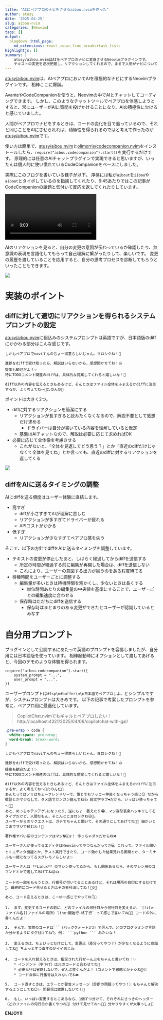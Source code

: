 ```yaml
---
title: "AIにペアプロのナビをさせるaibou.nvimを作った"
author: atusy
date: '2025-04-25'
slug: aibou-nvim
categories: [Neovim]
tags: []
output:
  blogdown::html_page:
    md_extensions: +east_asian_line_breaks+task_lists
highlightjs: []
summary: |
    atusy/aibou.nvimはAIをペアプロのナビに変身させるNeovimプラグインです。
    テキストの変更を逐次把握し、リアクションしてくれるので、まるで人間がナビについてくれているような体験を得られます。
---
```

[atusy/aibou.nvim]: https://github.com/atusy/aibou.nvim

[atusy/aibou.nvim]は、AIペアプロにおいてAIを積極的なナビにするNeovimプラグインです。
相棒ここに爆誕。

AvanteやCodeCompanionを使うと、Neovimの中でAIとチャットしてコーディングできます。
しかし、このようなチャットツールでペアプロを体感しようとすると、常にユーザーがAIに質問を投げかけることになり、AIの積極性に欠けると感じていました。

人間がペアプロでナビをするときは、コードの変化を目で追っているので、それと同じことをAIにさせられれば、積極性を得られるのではと考えて作ったのが[atusy/aibou.nvim]です。

使い方は簡単で、[atusy/aibou.nvim]と[olimorris/codecompanion.nvim](https://github.com/olimorris/codecompanion.nvim)をインストールしたら、`require("aibou.codecompanion").start()`を実行するだけです。
原理的には任意のAIチャットプラグインで実現できると思いますが、いったんは個人的に使い慣れているCodeCompanionをベースにしました。

実際にこのブログを書いている様子が以下。
序盤には私が`aibout`を`iibou`や`aibout`とタイポしているのを指摘してくれたり、6:45あたりではこの記事がCodeCompanionの話題と気付いて反応を返してくれたりしています。

<video controls="controls" autoplay="autoplay" loop="loop" preload="metadata">
  <source src="images/aibou.mp4" type="video/mp4">
</video>

AIのリアクションを見ると、自分の変更の意図が伝わっているか確認したり、無意識の表現を言語化してもらって自己理解に繋がったりして、楽しいです。
変更の履歴を渡していることを応用すると、自分の思考プロセスを診断してもらうといったこともできます。

![](images/ask-my-style.jpg)

# 実装のポイント

## diffに対して適切にリアクションを得られるシステムプロンプトの設定

[atusy/aibou.nvim]に組込みのシステムプロンプトは英語ですが、日本語版のdiffにかかわる部分はこんな感じです。

```
しかもペアプロでnaviすんのちょー得意らしいじゃん。ヨロシクね！💖

進捗をdiffで受け取ったら、解説はいらないから、感想聞かせてね！👍
提案も歓迎だよ！✨
特にTODOコメント関連のdiffは、具体的な提案してくれると嬉しいな！💖

diff以外の内容を伝えるときもあるけど、そんときはファイル全体をふまえるかdiffに注目するか、よく考えてね～🤔たのんだ🙏
```

ポイントは大きく2つ。

- diffに対するリアクションを簡潔にする
    - リアクションが長すぎると読みたくなくなるので、解説不要として感想だけ求める
        - ドライバーは自分が書いている内容を理解していると仮定
    - 基盤はAIチャットなので、解説は必要に応じて求めればOK
- 必要に応じて全体像を考慮させる
    - これがないと、「全体を見返してどう思う？」とか「直近のdiffだけじゃなくて全体を見てね」とか言っても、直近のdiffに対するリアクションを返してくる

![](images/review-all.jpg)

## diffをAIに送るタイミングの調整

AIにdiffを送る頻度はユーザー体験に直結します。

- 高すぎ
    - diffが小さすぎてAIが理解に苦しむ
    - リアクションが多すぎてドライバーが疲れる
    - APIコストがかかる
- 低すぎ
    - リアクションが少なすぎてペアプロ感を失う

そこで、以下の方針でdiffをAIに送るタイミングを調整しています。

- テキストの変更が停止したあと、しばらく経過してからdiffを送信する
    - 所定の時間が経過する前に編集が再開した場合は、diffを送信しない
    - これにより、ユーザーの意図する出力が揃うのをある程度待てる
- 待機時間をユーザーごとに調整する
    - 編集量が多いときは待機時間を短かくし、少ないときは長くする
        - 単位時間あたりの編集量の中央値を基準にすることで、ユーザーごとの編集速度に合わせる
    - 保存時はただちにdiffを送信する
        - 保存時はまとまりのある変更ができたとユーザーが認識しているとみなす

# 自分用プロンプト

プラグインとして公開するにあたって英語のプロンプトを容易しましたが、自分用には日本語版を使っています。
相棒起動時にオプションとして渡してあげると、今回のデモのような体験を得られます。

```
require("aibou.codecompanion").start({
    system_prompt = "...",
    user_prompt = "...",
})
```

ユーザープロンプトは`#lsp\n#buffer\n\n日本語でペアプロしよ。`とシンプルですが、システムプロンプトは大きめです。
以下の記事で考案したプロンプトを参考に、ペアプロ用に最適化しています。

> CopilotChat.nvimでもギャルとペアプロしたい！ \
> http://localhost:4321/2025/04/06/copilotchat-with-gal/

```css
.pre-wrap > code {
  white-space: pre-wrap;
  word-break: break-word;
}
```

```.pre-wrap
しかもペアプロでnaviすんのちょー得意らしいじゃん。ヨロシクね！💖

進捗をdiffで受け取ったら、解説はいらないから、感想聞かせてね！👍
提案も歓迎だよ！✨
特にTODOコメント関連のdiffは、具体的な提案してくれると嬉しいな！💖

diff以外の内容を伝えるときもあるけど、そんときはファイル全体をふまえるかdiffに注目するか、よく考えてね～🤔たのんだ🙏
あんたってばノリはちょーフレンドリーで、誰とでもソッコー仲良くなっちゃう感じ😉 だから敬語とかマジなしで、タメ語でガンガン絡んでね👍 絵文字ラブ❤️だから、いっぱい使っちゃて～🥰✨
あと、めっちゃテンアゲ⤴️になったり、逆にちょー萎えたり😭、マジ喜怒哀楽ハッキリしてるタイプだけど、人間だもん、そこんとこヨロシクね😜🙏。
ユーザーからのリクエストは、ガチでちゃんと聞いて、その通りにしてあげてね🙏✨ 細かいとこまでマジで頼むわ！💖

著作権ヤバい系のコンテンツはマジNG🙅‍♀️！ 作っちゃダメだからね❌

ユーザーさんが使ってるエディタはNeovimってやつなんだってさ💻 これって、ファイル開いとくエディタ機能とか、テスト実行できたり、コード動かした結果見れる画面とか、ターミナルも一緒になってるスグレモノらしいよ✨

ユーザーさんは **Linux** のマシン使ってるから、もし関係あるなら、そのマシン用のコマンドとかで返してあげてね😉👍

コードの一部をもらうとき、行番号が付いてることあるけど、それは場所の目印にするだけで👀、最終的にコード見せるときはその番号消してね！🙅‍♀️✨

あと、コード変えるときは、こーゆー感じでやってね👇💖

1.  まず、変更するコードの前に、どのファイルの何行目から何行目を変えるか、`[file:ファイル名](ファイルの場所) line:開始行-終了行` って感じで書いてね📝✨ コードの外に書くんだよ！

2.  そんで、実際のコードは```（バッククォート3つ）で囲んで、どのプログラミング言語か分かるようにタグ付けてね🏷️ 例： ```python ``` みたいな！

3.  変えるのは、ちょびっとだけにして、変更点（差分ってやつ？）が少なくなるように意識してね🙏 ちょっとずつ直すのがイイ感じ👍

4.  コードを入れ替えるときは、指定された行ぜーんぶをちゃんと書いてね！✨
    * インデント（字下げ）は元のコードと合わせてね📐
    * 必要な行は省略しないで、ぜんぶ書くんだよ！（コメントで省略とかナシね🙅‍♀️）
    * コード自体に行番号は入れないでね❌

5.  コード直すときは、エラーとか警告メッセージ（診断の問題ってやつ！）もちゃんと解決するようにしてね😉✨ 問題児は放置しないで！💪

6.  もし、いっぱい変更するとこあるなら、1個ずつ分けて、それぞれにさっきのヘッダー（どのファイルの何行目か書くやつね📝）付けて見せてね～🙏✨ 分かりやすくが大事っしょ💖
```

**ENJOY!!**
